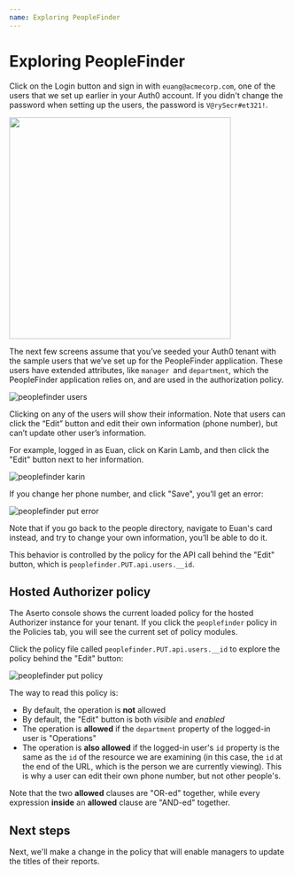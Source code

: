 ```yaml
---
name: Exploring PeopleFinder 
---
```


# Exploring PeopleFinder

Click on the Login button and sign in with `euang@acmecorp.com`, one of the users that we set up earlier in your Auth0 account. 
If you didn't change the password when setting up the users, the password is `V@rySecr#et321!`. 

[<img src="/peoplefinder-login.png" width="400"/>](peoplefinder-login.png)

The next few screens assume that you’ve seeded your Auth0 tenant with the sample users that we’ve set up for the PeopleFinder application.  These users have extended attributes, like `manager `and `department`, which the PeopleFinder application relies on, and are used in the authorization policy. 

![peoplefinder users](/peoplefinder-users.png)

Clicking on any of the users will show their information. Note that users can click the “Edit” button and edit their own information (phone number), but can’t update other user’s information. 

For example, logged in as Euan, click on Karin Lamb, and then click the "Edit" button next to her information.

![peoplefinder karin](/peoplefinder-karin.png)

If you change her phone number, and click "Save", you’ll get an error:

![peoplefinder put error](/peoplefinder-put-error.png)

Note that if you go back to the people directory, navigate to Euan's card instead, and try to change your own information, you’ll be able to do it.

This behavior is controlled by the policy for the API call behind the "Edit" button, which is 
`peoplefinder.PUT.api.users.__id`. 

## Hosted Authorizer policy

The Aserto console shows the current loaded policy for the hosted Authorizer instance for your tenant. If 
you click the `peoplefinder` policy in the Policies tab, you will see the current set of policy modules. 

Click the policy file called `peoplefinder.PUT.api.users.__id` to explore the policy behind the "Edit" button:

![peoplefinder put policy](/peoplefinder-put-policy.png)

The way to read this policy is:
* By default, the operation is **not** allowed 
* By default, the "Edit" button is both *visible* and *enabled*
* The operation is **allowed** if the `department` property of the logged-in user is "Operations"
* The operation is **also allowed** if the logged-in user's `id` property is the same as the `id` of the resource we are examining (in this case, the `id` at the end of the URL, which is the person we are currently viewing). This is why a user can edit their own phone number, but not other people's.

Note that the two **allowed** clauses are "OR-ed" together, while every expression **inside** an **allowed** clause are "AND-ed" together.

## Next steps

Next, we'll make a change in the policy that will enable managers to update the titles of their reports.
